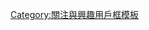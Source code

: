 {{Userbox-r
  |border-c = #000000
  |border-s = 1
  |id-c     = #FFCC00
  |id-s     = 10
  |id-fc    = #FFFF00
  |info-c   = #ffff00
  |info-s   = 10
  |info-fc  = #000000
  |id       = {{lang|ja|あだち<br>充}}
  |info     = 這個用戶是'''[[安達充]]'''的迷。
}}
<noinclude>[[Category:關注與興趣用戶框模板]]</noinclude>
[[Category:喜歡安達充的維基人|{{PAGENAME}}]]